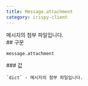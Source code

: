 ```yaml
---
title: Message.attachment
category: irispy-client
---
```


<Section>
  메시지의 첨부 파일입니다.
</Section>
<Section>
  ## 구문

  ~~~py
  message.attachment
  ~~~

  <Section>
    ### 값

    `dict` - 메시지의 첨부 파일입니다.
  </Section>
</Section>